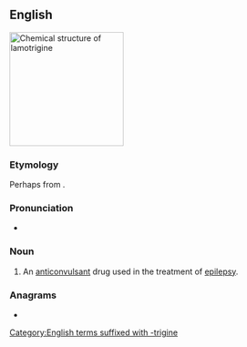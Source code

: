 ==English==
[[File:Lamotrigine.svg|thumb|200px|Chemical structure of '''lamotrigine''']]
{{wikipedia}}

===Etymology===
Perhaps from {{af|en|chloro-|alt1=(ch)l(oro)-|amino-|alt2=am(in)o-|-trigine|t3=signal transduction modulator|nocat=1}}.

===Pronunciation===
* {{a|GA}} {{IPA|en|/ləˈmɑ.tɹɪˌd͡ʒin/}}

===Noun===
{{en-noun|-}}

# {{lb|en|pharmaceutical drug}} An [[anticonvulsant]] drug used in the treatment of [[epilepsy]].

===Anagrams===
* {{anagrams|en|a=aegiilmnort|meliorating}}

[[Category:English terms suffixed with -trigine]]